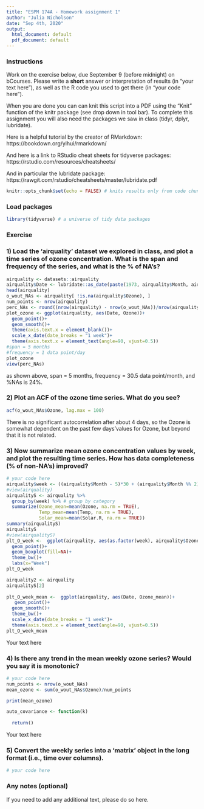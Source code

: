 ```yaml
---
title: "ESPM 174A - Homework assignment 1"
author: "Julia Nicholson"
date: "Sep 4th, 2020"
output:
  html_document: default
  pdf_document: default
---
```


### Instructions
Work on the exercise below, due September 9 (before midnight) on bCourses. 
Please write a **short** answer or interpretation of results (in "your text here"), as well as the R code you used to get there (in "your code here"). 

When you are done you can can knit this script into a PDF using the "Knit" function of the knitr package (see drop down in tool bar). To complete this assignment you will also need the packages we saw in class (tidyr, dplyr, lubridate).

Here is a helpful tutorial by the creator of RMarkdown: 
https://bookdown.org/yihui/rmarkdown/

And here is a link to RStudio cheat sheets for tidyverse packages:
https://rstudio.com/resources/cheatsheets/

And in particular the lubridate package:
https://rawgit.com/rstudio/cheatsheets/master/lubridate.pdf

```r
knitr::opts_chunk$set(echo = FALSE) # knits results only from code chunks
```

### Load packages
```r
library(tidyverse) # a universe of tidy data packages
```

### Exercise
### 1) Load the 'airquality' dataset we explored in class, and plot a time series of ozone concentration. What is the span and frequency of the series, and what is the % of NA's?
```r
airquality <- datasets::airquality
airquality$Date <- lubridate::as_date(paste(1973, airquality$Month, airquality$Day, sep= ' '))
head(airquality)
o_wout_NAs <- airquality[ !is.na(airquality$Ozone), ]
num_points <- nrow(airquality)
perc_NAs <- round((nrow(airquality) - nrow(o_wout_NAs))/nrow(airquality)*100, digits=0) 
plot_ozone <- ggplot(airquality, aes(Date, Ozone))+
  geom_point()+
  geom_smooth()+
  theme(axis.text.x = element_blank())+
  scale_x_date(date_breaks = "1 week")+
  theme(axis.text.x = element_text(angle=90, vjust=0.5))
#span = 5 months
#frequency = 1 data point/day
plot_ozone
view(perc_NAs)

```
as shown above, span = 5 months, frequency = 30.5 data point/month, and %NAs is 24%.

### 2) Plot an ACF of the ozone time series. What do you see?
```r
acf(o_wout_NAs$Ozone, lag.max = 100)
```
There is no significant autocorrelation after about 4 days, so the Ozone is somewhat dependent on the past few days'values for Ozone, but beyond that it is not related.

### 3) Now summarize mean ozone concentration values by week, and plot the resulting time series. How has data completeness (% of non-NA's) improved? 
```r
# your code here
airquality$week <- ((airquality$Month - 5)*30 + (airquality$Month %% 2) + airquality$Day) %/%7
#view(airquality)
airqualityS <- airquality %>% 
  group_by(week) %>% # group by category
  summarize(Ozone_mean=mean(Ozone, na.rm = TRUE), 
            Temp_mean=mean(Temp, na.rm = TRUE), 
            Solar_mean=mean(Solar.R, na.rm = TRUE))
summary(airqualityS)
airqualityS
#view(airqualityS)
plt_O_week <-  ggplot(airquality, aes(as.factor(week), airquality$Ozone))+
  geom_point()+
  geom_boxplot(fill=NA)+
  theme_bw()+
  labs(x="Week")
plt_O_week

airquality2 <- airquality
airqualityS[2]
  
plt_O_week_mean <-  ggplot(airquality, aes(Date, Ozone_mean))+
   geom_point()+
  geom_smooth()+
  theme_bw()+
  scale_x_date(date_breaks = "1 week")+
  theme(axis.text.x = element_text(angle=90, vjust=0.5))
plt_O_week_mean
```
Your text here

### 4) Is there any trend in the mean weekly ozone series? Would you say it is monotonic? 
```r
# your code here
num_points <- nrow(o_wout_NAs)
mean_ozone <- sum(o_wout_NAs$Ozone)/num_points

print(mean_ozone)

auto_covariance <- function(k) 
  
  return()
```
Your text here

### 5) Convert the weekly series into a 'matrix' object in the long format (i.e., time over columns).
```r
# your code here
```

### Any notes (optional)
If you need to add any additional text, please do so here.